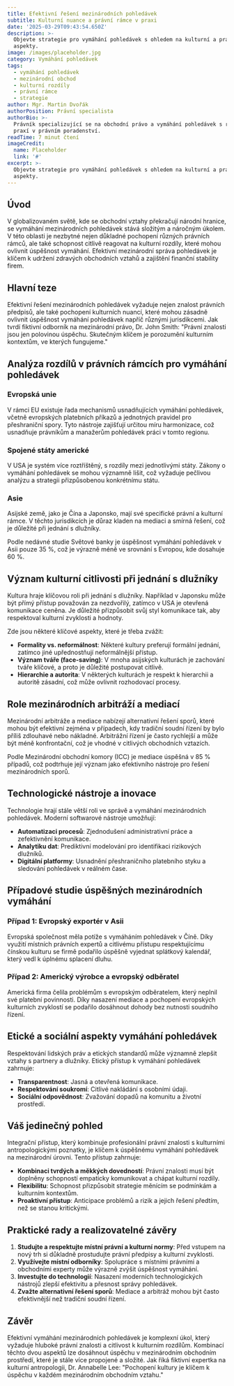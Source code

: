 ```yaml
---
title: Efektivní řešení mezinárodních pohledávek
subtitle: Kulturní nuance a právní rámce v praxi
date: '2025-03-29T09:43:54.650Z'
description: >-
  Objevte strategie pro vymáhání pohledávek s ohledem na kulturní a právní
  aspekty.
image: /images/placeholder.jpg
category: Vymáhání pohledávek
tags:
  - vymáhání pohledávek
  - mezinárodní obchod
  - kulturní rozdíly
  - právní rámce
  - strategie
author: Mgr. Martin Dvořák
authorPosition: Právní specialista
authorBio: >-
  Právník specializující se na obchodní právo a vymáhání pohledávek s rozsáhlou
  praxí v právním poradenství.
readTime: 7 minut čtení
imageCredit:
  name: Placeholder
  link: '#'
excerpt: >-
  Objevte strategie pro vymáhání pohledávek s ohledem na kulturní a právní
  aspekty.
---
```

## Úvod

V globalizovaném světě, kde se obchodní vztahy překračují národní hranice, se vymáhání mezinárodních pohledávek stává složitým a náročným úkolem. V této oblasti je nezbytné nejen důkladné pochopení různých právních rámců, ale také schopnost citlivě reagovat na kulturní rozdíly, které mohou ovlivnit úspěšnost vymáhání. Efektivní mezinárodní správa pohledávek je klíčem k udržení zdravých obchodních vztahů a zajištění finanční stability firem.

## Hlavní teze

Efektivní řešení mezinárodních pohledávek vyžaduje nejen znalost právních předpisů, ale také pochopení kulturních nuancí, které mohou zásadně ovlivnit úspěšnost vymáhání pohledávek napříč různými jurisdikcemi. Jak tvrdí fiktivní odborník na mezinárodní právo, Dr. John Smith: "Právní znalosti jsou jen polovinou úspěchu. Skutečným klíčem je porozumění kulturním kontextům, ve kterých fungujeme."

## Analýza rozdílů v právních rámcích pro vymáhání pohledávek

### Evropská unie

V rámci EU existuje řada mechanismů usnadňujících vymáhání pohledávek, včetně evropských platebních příkazů a jednotných pravidel pro přeshraniční spory. Tyto nástroje zajišťují určitou míru harmonizace, což usnadňuje právníkům a manažerům pohledávek práci v tomto regionu.

### Spojené státy americké

V USA je systém více roztříštěný, s rozdíly mezi jednotlivými státy. Zákony o vymáhání pohledávek se mohou významně lišit, což vyžaduje pečlivou analýzu a strategii přizpůsobenou konkrétnímu státu.

### Asie

Asijské země, jako je Čína a Japonsko, mají své specifické právní a kulturní rámce. V těchto jurisdikcích je důraz kladen na mediaci a smírná řešení, což je důležité při jednání s dlužníky.

Podle nedávné studie Světové banky je úspěšnost vymáhání pohledávek v Asii pouze 35 %, což je výrazně méně ve srovnání s Evropou, kde dosahuje 60 %.

## Význam kulturní citlivosti při jednání s dlužníky

Kultura hraje klíčovou roli při jednání s dlužníky. Například v Japonsku může být přímý přístup považován za nezdvořilý, zatímco v USA je otevřená komunikace ceněna. Je důležité přizpůsobit svůj styl komunikace tak, aby respektoval kulturní zvyklosti a hodnoty.

Zde jsou některé klíčové aspekty, které je třeba zvážit:
- **Formality vs. neformálnost**: Některé kultury preferují formální jednání, zatímco jiné upřednostňují neformálnější přístup.
- **Význam tváře (face-saving)**: V mnoha asijských kulturách je zachování tváře klíčové, a proto je důležité postupovat citlivě.
- **Hierarchie a autorita**: V některých kulturách je respekt k hierarchii a autoritě zásadní, což může ovlivnit rozhodovací procesy.

## Role mezinárodních arbitráží a mediací

Mezinárodní arbitráže a mediace nabízejí alternativní řešení sporů, které mohou být efektivní zejména v případech, kdy tradiční soudní řízení by bylo příliš zdlouhavé nebo nákladné. Arbitrážní řízení je často rychlejší a může být méně konfrontační, což je vhodné v citlivých obchodních vztazích.

Podle Mezinárodní obchodní komory (ICC) je mediace úspěšná v 85 % případů, což podtrhuje její význam jako efektivního nástroje pro řešení mezinárodních sporů.

## Technologické nástroje a inovace

Technologie hrají stále větší roli ve správě a vymáhání mezinárodních pohledávek. Moderní softwarové nástroje umožňují:
- **Automatizaci procesů**: Zjednodušení administrativní práce a zefektivnění komunikace.
- **Analytiku dat**: Prediktivní modelování pro identifikaci rizikových dlužníků.
- **Digitální platformy**: Usnadnění přeshraničního platebního styku a sledování pohledávek v reálném čase.

## Případové studie úspěšných mezinárodních vymáhání

### Případ 1: Evropský exportér v Asii

Evropská společnost měla potíže s vymáháním pohledávek v Číně. Díky využití místních právních expertů a citlivému přístupu respektujícímu čínskou kulturu se firmě podařilo úspěšně vyjednat splátkový kalendář, který vedl k úplnému splacení dluhu.

### Případ 2: Americký výrobce a evropský odběratel

Americká firma čelila problémům s evropským odběratelem, který neplnil své platební povinnosti. Díky nasazení mediace a pochopení evropských kulturních zvyklostí se podařilo dosáhnout dohody bez nutnosti soudního řízení.

## Etické a sociální aspekty vymáhání pohledávek

Respektování lidských práv a etických standardů může významně zlepšit vztahy s partnery a dlužníky. Etický přístup k vymáhání pohledávek zahrnuje:
- **Transparentnost**: Jasná a otevřená komunikace.
- **Respektování soukromí**: Citlivé nakládání s osobními údaji.
- **Sociální odpovědnost**: Zvažování dopadů na komunitu a životní prostředí.

## Váš jedinečný pohled

Integrační přístup, který kombinuje profesionální právní znalosti s kulturními antropologickými poznatky, je klíčem k úspěšnému vymáhání pohledávek na mezinárodní úrovni. Tento přístup zahrnuje:
- **Kombinaci tvrdých a měkkých dovedností**: Právní znalosti musí být doplněny schopností empaticky komunikovat a chápat kulturní rozdíly.
- **Flexibilitu**: Schopnost přizpůsobit strategie měnícím se podmínkám a kulturním kontextům.
- **Proaktivní přístup**: Anticipace problémů a rizik a jejich řešení předtím, než se stanou kritickými.

## Praktické rady a realizovatelné závěry

1. **Studujte a respektujte místní právní a kulturní normy**: Před vstupem na nový trh si důkladně prostudujte právní předpisy a kulturní zvyklosti.
2. **Využívejte místní odborníky**: Spolupráce s místními právními a obchodními experty může výrazně zvýšit úspěšnost vymáhání.
3. **Investujte do technologií**: Nasazení moderních technologických nástrojů zlepší efektivitu a přesnost správy pohledávek.
4. **Zvažte alternativní řešení sporů**: Mediace a arbitráž mohou být často efektivnější než tradiční soudní řízení.

## Závěr

Efektivní vymáhání mezinárodních pohledávek je komplexní úkol, který vyžaduje hluboké právní znalosti a citlivost k kulturním rozdílům. Kombinací těchto dvou aspektů lze dosáhnout úspěchu v mezinárodním obchodním prostředí, které je stále více propojené a složité. Jak říká fiktivní expertka na kulturní antropologii, Dr. Annabelle Lee: "Pochopení kultury je klíčem k úspěchu v každém mezinárodním obchodním vztahu."

